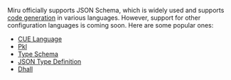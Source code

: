 Miru officially supports JSON Schema, which is widely used and supports [code generation](https://quicktype.io/) in various languages. However, support for other configuration languages is coming soon. Here are some popular ones:
- [CUE Language](https://cuelang.org/)
- [Pkl](https://pkl-lang.org/index.html)
- [Type Schema](https://typeschema.org/)
- [JSON Type Definition](https://jsontypedef.com/)
- [Dhall](https://dhall-lang.org/)